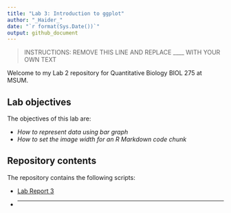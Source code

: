 ```yaml
---
title: "Lab 3: Introduction to ggplot"
author: "_Haider_"
date: "`r format(Sys.Date())`"
output: github_document
---
```


> INSTRUCTIONS: REMOVE THIS LINE AND REPLACE ____ WITH YOUR OWN TEXT

Welcome to my Lab 2 repository for Quantitative Biology BIOL 275 at MSUM.

## Lab objectives

The objectives of this lab are:

- _How to represent data using bar graph_
- _How to set the image width for an R Markdown code chunk_

## Repository contents

The repository contains the following scripts:

- [Lab Report 3](lab-report.md)
- ___

